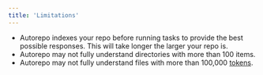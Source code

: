 ```yaml
---
title: 'Limitations'
---
```


- Autorepo indexes your repo before running tasks to provide the best possible responses. This will take longer the larger your repo is.
- Autorepo may not fully understand directories with more than 100 items.
- Autorepo may not fully understand files with more than 100,000 [tokens](https://help.openai.com/en/articles/4936856-what-are-tokens-and-how-to-count-them).

